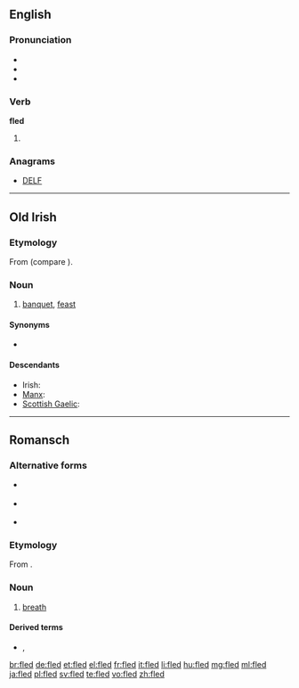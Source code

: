 ==English==

===Pronunciation===
* {{IPA|/ˈflɛd/}}
* {{audio|en-us-fled.ogg|Audio (US)}}
* {{rhymes|ɛd}}

===Verb===
'''fled'''

# {{en-past of|flee}}

===Anagrams===
* [[DELF#English|DELF]]

----

==Old Irish==

===Etymology===
From {{etyl|cel-pro|sga}} {{term/t|cel-pro|*wlidā-}} (compare {{etyl|cy|-}} {{term|gwledd|lang=cy}}).

===Noun===
{{head|sga|noun|g=f}}

# [[banquet]], [[feast]]

====Synonyms====
* {{l|sga|feis}}

====Descendants====
* Irish: {{l|ga|fleá}}
* [[Manx]]: {{l|gv|fleah}}
* [[Scottish Gaelic]]: {{l|gd|fleadh}}

----

==Romansch==

===Alternative forms===
* {{qualifier|Rumantsch Grischun|Sursilvan}} {{l|rm|flad}}
* {{qualifier|Sutsilvan|Surmiran}} {{l|rm|flo}}
* {{qualifier|Vallader}} {{l|rm|flà}}

===Etymology===
From {{etyl|la|rm}} {{term|flatus|flātus|lang=la}}.

===Noun===
{{rm-noun|m}}

# {{context|Puter|lang=rm}} [[breath]] {{qualifier|of air}}

====Derived terms====
* {{l|rm|trer fled}}, {{l|rm|trer il fled}}

[[br:fled]]
[[de:fled]]
[[et:fled]]
[[el:fled]]
[[fr:fled]]
[[it:fled]]
[[li:fled]]
[[hu:fled]]
[[mg:fled]]
[[ml:fled]]
[[ja:fled]]
[[pl:fled]]
[[sv:fled]]
[[te:fled]]
[[vo:fled]]
[[zh:fled]]